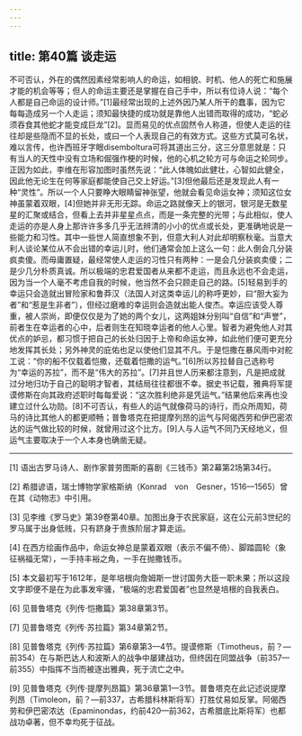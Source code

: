 ```yaml
---
---
---
```

title: 第40篇 谈走运
---




不可否认，外在的偶然因素经常影响人的命运，如相貌、时机、他人的死亡和施展才能的机会等等；但人的命运主要还是掌握在自己手中，所以有位诗人说：“每个人都是自己命运的设计师。”[1]最经常出现的上述外因乃某人所干的蠢事，因为它每每造成另一个人走运；须知最快捷的成功就是靠他人出错而取得的成功，“蛇必须吞食其他蛇才能变成巨龙”[2]。显而易见的优点固然令人称道，但使人走运的往往却是些隐而不显的长处，或曰一个人表现自己的有效方式。这些方式莫可名状，难以言传，也许西班牙字眼disemboltura可将其道出三分，这三分意思就是：只有当人的天性中没有立场和倔强作梗的时候，他的心机之轮方可与命运之轮同步。正因为如此，李维在形容加图时虽然先说：“此人体魄如此健壮，心智如此健全，因此他无论生在何等家庭都能使自己交上好运。”[3]但他最后还是发现此人有一种“灵性”。所以一个人只要睁大眼睛留神张望，他就会看见命运女神；须知这位女神虽蒙着双眼，[4]但她并非无形无踪。命运之路就像天上的银河，银河是无数星星的汇聚或结合，但看上去并非星星点点，而是一条完整的光带；与此相似，使人走运的亦是人身上那许许多多几乎无法辨清的小小的优点或长处，更准确地说是一些能力和习性。其中一些世人简直想象不到，但意大利人对此却明察秋毫。当意大利人谈论某位从不会出错的幸运儿时，他们通常会加上这么一句：此人倒会几分装疯卖傻。而毋庸置疑，最经常使人走运的习性只有两种：一是会几分装疯卖傻；二是少几分朴质真诚。所以极端的忠君爱国者从来都不走运，而且永远也不会走运，因为当一个人毫不考虑自我的时候，他当然不会只顾走自己的路。[5]轻易到手的幸运只会造就出冒险家和鲁莽汉（法国人对这类幸运儿的称呼更妙，曰“胆大妄为者”和“惹是生非者”），但经过磨难的幸运则会造就出能人俊杰。幸运应该受人尊重，被人崇尚，即便仅仅是为了她的两个女儿，这两姐妹分别叫“自信”和“声誉”，前者生在幸运者的心中，后者则生在知晓幸运者的他人心里。智者为避免他人对其优点的妒忌，都习惯于把自己的长处归因于上帝和命运女神，如此他们便可更充分地发挥其长处；另外神灵的庇佑也足以使他们显其不凡。于是恺撒在暴风雨中对舵工说：“你的船不仅载着恺撒，还载着恺撒的运气。”[6]所以苏拉替自己选称号为“幸运的苏拉”，而不是“伟大的苏拉”。[7]并且世人历来都注意到，凡是把成就过分地归功于自己的聪明才智者，其结局往往都很不幸。据史书记载，雅典将军提谟修斯在向其政府述职时每每爱说：“这次胜利绝非是凭运气。”结果他后来再也没建立过什么功勋。[8]不可否认，有些人的运气就像荷马的诗行，而众所周知，荷马的诗比其他人的都更顺畅；普鲁塔克在把提摩列昂的运气与阿偈西劳和伊巴密浓达的运气做比较的时候，就曾用过这个比方。[9]人与人运气不同乃天经地义，但运气主要取决于一个人本身也确凿无疑。



* * *



[1] 语出古罗马诗人、剧作家普劳图斯的喜剧《三钱币》第2幕第2场第34行。

[2] 希腊谚语，瑞士博物学家格斯纳（Konrad　von　Gesner，1516—1565）曾在其《动物志》中引用。

[3] 见李维《罗马史》第39卷第40章。加图出身于农民家庭，这在公元前3世纪的罗马属于出身低贱，只有跻身于贵族阶层才算走运。

[4] 在西方绘画作品中，命运女神总是蒙着双眼（表示不偏不倚）、脚踏圆轮（象征祸福无常），一手持丰裕之角，一手在抛撒钱币。

[5] 本文最初写于1612年，是年培根向詹姆斯一世讨国务大臣一职未果；所以这段文字即便不是在为此事发牢骚，“极端的忠君爱国者”也显然是培根的自我表白。

[6] 见普鲁塔克《列传·恺撒篇》第38章第3节。

[7] 见普鲁塔克《列传·苏拉篇》第34章第2节。

[8] 见普鲁塔克《列传·苏拉篇》第6章第3—4节。提谟修斯（Timotheus，前？—前354）在与斯巴达人和波斯人的战争中屡建战功，但终因在同盟战争（前357—前355）中指挥不当而被逐出雅典，死于流亡之中。

[9] 见普鲁塔克《列传·提摩列昂篇》第36章第1—3节。普鲁塔克在此记述说提摩列昂（Timoleon，前？—前337，古希腊科林斯将军）打胜仗易如反掌。阿偈西劳和伊巴密浓达（Epaminondas，约前420—前362，古希腊底比斯将军）也都战功卓著，但不幸均死于征战。